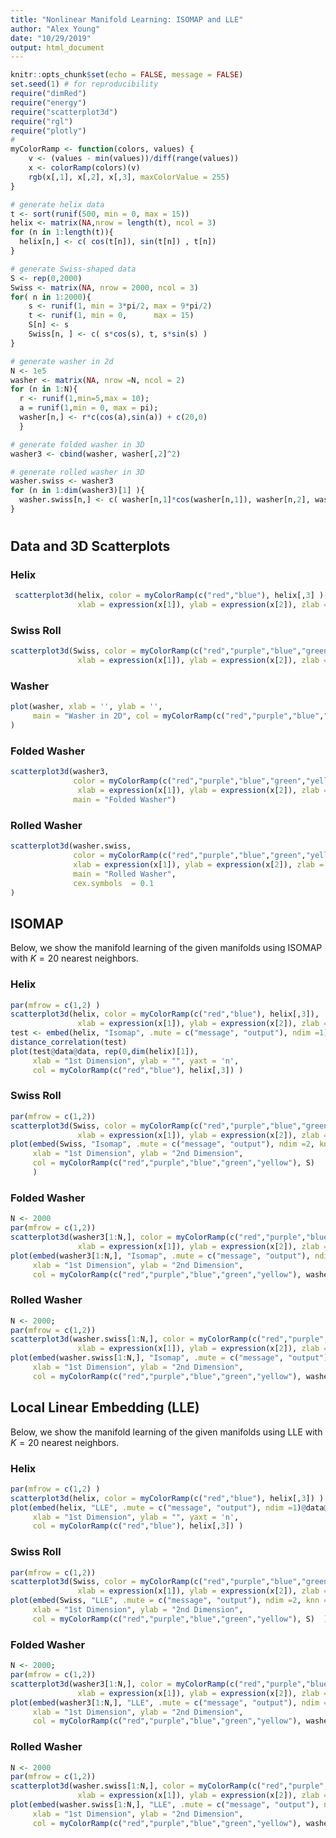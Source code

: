 ```yaml
---
title: "Nonlinear Manifold Learning: ISOMAP and LLE"
author: "Alex Young"
date: "10/29/2019"
output: html_document
---
```


```r
knitr::opts_chunk$set(echo = FALSE, message = FALSE)
set.seed(1) # for reproducibility
require("dimRed")
require("energy")
require("scatterplot3d")
require("rgl")
require("plotly")
# 
myColorRamp <- function(colors, values) {
    v <- (values - min(values))/diff(range(values))
    x <- colorRamp(colors)(v)
    rgb(x[,1], x[,2], x[,3], maxColorValue = 255)
}

# generate helix data
t <- sort(runif(500, min = 0, max = 15))
helix <- matrix(NA,nrow = length(t), ncol = 3)
for (n in 1:length(t)){
  helix[n,] <- c( cos(t[n]), sin(t[n]) , t[n])
}

# generate Swiss-shaped data
S <- rep(0,2000)
Swiss <- matrix(NA, nrow = 2000, ncol = 3)
for( n in 1:2000){
    s <- runif(1, min = 3*pi/2, max = 9*pi/2)
    t <- runif(1, min = 0,      max = 15)
    S[n] <- s
    Swiss[n, ] <- c( s*cos(s), t, s*sin(s) )
}

# generate washer in 2d 
N <- 1e5
washer <- matrix(NA, nrow =N, ncol = 2)
for (n in 1:N){
  r <- runif(1,min=5,max = 10); 
  a = runif(1,min = 0, max = pi); 
  washer[n,] <- r*c(cos(a),sin(a)) + c(20,0)
  }

# generate folded washer in 3D
washer3 <- cbind(washer, washer[,2]^2)

# generate rolled washer in 3D
washer.swiss <- washer3
for (n in 1:dim(washer3)[1] ){
  washer.swiss[n,] <- c( washer[n,1]*cos(washer[n,1]), washer[n,2], washer[n,1]*sin(washer[n,1] )) 
}

```




#  {.tabset}

## Data and 3D Scatterplots {.tabset}

### Helix
```r
 scatterplot3d(helix, color = myColorRamp(c("red","blue"), helix[,3] ),
               xlab = expression(x[1]), ylab = expression(x[2]), zlab = expression(x[3]))

```

### Swiss Roll
```r
scatterplot3d(Swiss, color = myColorRamp(c("red","purple","blue","green","yellow"), S ),
               xlab = expression(x[1]), ylab = expression(x[2]), zlab = expression(x[3]))
```


### Washer
```r
plot(washer, xlab = '', ylab = '',
     main = "Washer in 2D", col = myColorRamp(c("red","purple","blue","green","yellow"), washer[,1] )
)
```

### Folded Washer
```r
scatterplot3d(washer3,
              color = myColorRamp(c("red","purple","blue","green","yellow"), washer[,1] ),
               xlab = expression(x[1]), ylab = expression(x[2]), zlab = expression(x[3]),
              main = "Folded Washer")
```

### Rolled Washer

```r
scatterplot3d(washer.swiss,
              color = myColorRamp(c("red","purple","blue","green","yellow"), washer[,1]),
              xlab = expression(x[1]), ylab = expression(x[2]), zlab = expression(x[3]),
              main = "Rolled Washer",
              cex.symbols  = 0.1
)
```

## ISOMAP {.tabset}

Below, we show the manifold learning of the given manifolds using ISOMAP with $K = 20$ nearest neighbors.

### Helix

```r
par(mfrow = c(1,2) )
scatterplot3d(helix, color = myColorRamp(c("red","blue"), helix[,3]),
               xlab = expression(x[1]), ylab = expression(x[2]), zlab = expression(x[3]) )
test <- embed(helix, "Isomap", .mute = c("message", "output"), ndim =1)
distance_correlation(test)
plot(test@data@data, rep(0,dim(helix)[1]),
     xlab = "1st Dimension", ylab = "", yaxt = 'n',
     col = myColorRamp(c("red","blue"), helix[,3]) )
```

### Swiss Roll

```r
par(mfrow = c(1,2))
scatterplot3d(Swiss, color = myColorRamp(c("red","purple","blue","green","yellow"), S ),
               xlab = expression(x[1]), ylab = expression(x[2]), zlab = expression(x[3]))
plot(embed(Swiss, "Isomap", .mute = c("message", "output"), ndim =2, knn = 20)@data@data,
     xlab = "1st Dimension", ylab = "2nd Dimension",
     col = myColorRamp(c("red","purple","blue","green","yellow"), S)  
     )
```

### Folded Washer

```r
N <- 2000
par(mfrow = c(1,2))
scatterplot3d(washer3[1:N,], color = myColorRamp(c("red","purple","blue","green","yellow"), washer[1:N,1] ),
               xlab = expression(x[1]), ylab = expression(x[2]), zlab = expression(x[3]))
plot(embed(washer3[1:N,], "Isomap", .mute = c("message", "output"), ndim =2, knn = 20)@data@data,
     xlab = "1st Dimension", ylab = "2nd Dimension",
     col = myColorRamp(c("red","purple","blue","green","yellow"), washer[,1])  )
```

### Rolled Washer

```r
N <- 2000;
par(mfrow = c(1,2))
scatterplot3d(washer.swiss[1:N,], color = myColorRamp(c("red","purple","blue","green","yellow"), washer[1:N,1] ),
               xlab = expression(x[1]), ylab = expression(x[2]), zlab = expression(x[3]))
plot(embed(washer.swiss[1:N,], "Isomap", .mute = c("message", "output"), ndim =2, knn = 20)@data@data,
     xlab = "1st Dimension", ylab = "2nd Dimension",
     col = myColorRamp(c("red","purple","blue","green","yellow"), washer[,1])  )
```

## Local Linear Embedding (LLE) {.tabset} 

Below, we show the manifold learning of the given manifolds using LLE with $K = 20$ nearest neighbors.

### Helix

```r
par(mfrow = c(1,2) )
scatterplot3d(helix, color = myColorRamp(c("red","blue"), helix[,3]) )
plot(embed(helix, "LLE", .mute = c("message", "output"), ndim =1)@data@data, rep(0,dim(helix)[1]),
     xlab = "1st Dimension", ylab = "", yaxt = 'n',
     col = myColorRamp(c("red","blue"), helix[,3]) )
```

### Swiss Roll

```r
par(mfrow = c(1,2))
scatterplot3d(Swiss, color = myColorRamp(c("red","purple","blue","green","yellow"), S ),
               xlab = expression(x[1]), ylab = expression(x[2]), zlab = expression(x[3]))
plot(embed(Swiss, "LLE", .mute = c("message", "output"), ndim =2, knn = 20)@data@data,
     xlab = "1st Dimension", ylab = "2nd Dimension",
     col = myColorRamp(c("red","purple","blue","green","yellow"), S)  )
```

### Folded Washer

```r
N <- 2000;
par(mfrow = c(1,2))
scatterplot3d(washer3[1:N,], color = myColorRamp(c("red","purple","blue","green","yellow"), washer[1:N,1] ),
               xlab = expression(x[1]), ylab = expression(x[2]), zlab = expression(x[3]))
plot(embed(washer3[1:N,], "LLE", .mute = c("message", "output"), ndim =2, knn = 20)@data@data,
     xlab = "1st Dimension", ylab = "2nd Dimension",
     col = myColorRamp(c("red","purple","blue","green","yellow"), washer[,1])  )
```

### Rolled Washer

```r
N <- 2000
par(mfrow = c(1,2))
scatterplot3d(washer.swiss[1:N,], color = myColorRamp(c("red","purple","blue","green","yellow"), washer[1:N,1] ),
               xlab = expression(x[1]), ylab = expression(x[2]), zlab = expression(x[3]))
plot(embed(washer.swiss[1:N,], "LLE", .mute = c("message", "output"), ndim =2, knn = 20)@data@data,
     xlab = "1st Dimension", ylab = "2nd Dimension",
     col = myColorRamp(c("red","purple","blue","green","yellow"), washer[,1])  )
```

